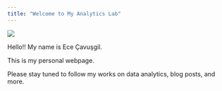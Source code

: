 ```yaml
---
title: "Welcome to My Analytics Lab"
---
```


![](https://media1.giphy.com/media/v1.Y2lkPTc5MGI3NjExbDFzOTFza21ja2N1cHhza2Y4ZGpnbG5tbXlvNmFmNWpiZGYybjE1biZlcD12MV9pbnRlcm5hbF9naWZfYnlfaWQmY3Q9Zw/CObqVWt7S889O/giphy.gif)

Hello!! My name is Ece Çavuşgil.

This is my personal webpage.

Please stay tuned to follow my works on data analytics, blog posts, and more.
